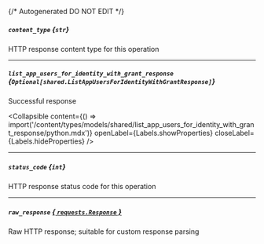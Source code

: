 {/* Autogenerated DO NOT EDIT  */}

##### `content_type` *{`str`}*
HTTP response content type for this operation

---
##### `list_app_users_for_identity_with_grant_response` *{`Optional[shared.ListAppUsersForIdentityWithGrantResponse]`}*
Successful response

<Collapsible content={() => import('/content/types/models/shared/list_app_users_for_identity_with_grant_response/python.mdx')} openLabel={Labels.showProperties} closeLabel={Labels.hideProperties} />


---
##### `status_code` *{`int`}*
HTTP response status code for this operation

---
##### `raw_response` [*{ `requests.Response` }*](https://requests.readthedocs.io/en/latest/api/#requests.Response)
Raw HTTP response; suitable for custom response parsing



